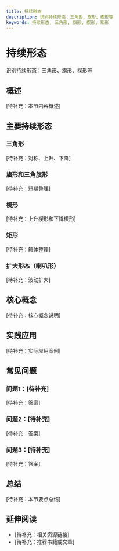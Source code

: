 ```yaml
---
title: 持续形态
description: 识别持续形态：三角形、旗形、楔形等
keywords: 持续形态, 三角形, 旗形, 楔形, 矩形
---
```


# 持续形态

识别持续形态：三角形、旗形、楔形等

## 概述

[待补充：本节内容概述]

## 主要持续形态

### 三角形
[待补充：对称、上升、下降]

### 旗形和三角旗形
[待补充：短期整理]

### 楔形
[待补充：上升楔形和下降楔形]

### 矩形
[待补充：箱体整理]

### 扩大形态（喇叭形）
[待补充：波动扩大]

## 核心概念

[待补充：核心概念说明]

## 实践应用

[待补充：实际应用案例]

## 常见问题

### 问题1：[待补充]
[待补充：答案]

### 问题2：[待补充]
[待补充：答案]

### 问题3：[待补充]
[待补充：答案]

## 总结

[待补充：本节要点总结]

## 延伸阅读

- [待补充：相关资源链接]
- [待补充：推荐书籍或文章]
